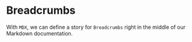<!--- Breadcrumbs.stories.mdx -->



<Meta title="Molecules/Breadcrumbs" component={Breadcrumbs} />

# Breadcrumbs

With `MDX`, we can define a story for `Breadcrumbs` right in the middle of our
Markdown documentation.

<Canvas>
  <Story name="Breadcrumbs">
    <LocationProvider>
      <Breadcrumbs
        items={[
          { label: 'Home', url: '/home'},
          { label: 'Items', url: '/home/items'},
        ]}
      />
      <Breadcrumbs autoFill />
    </LocationProvider>
  </Story>
</Canvas>